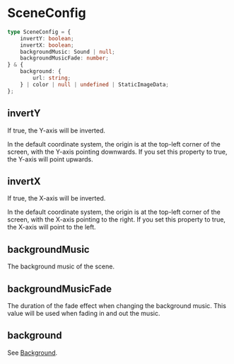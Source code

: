 # SceneConfig

```ts
type SceneConfig = {
    invertY: boolean;
    invertX: boolean;
    backgroundMusic: Sound | null;
    backgroundMusicFade: number;
} & {
    background: {
        url: string;
    } | color | null | undefined | StaticImageData;
};
```

## invertY

If true, the Y-axis will be inverted.

In the default coordinate system, the origin is at the top-left corner of the screen, with the Y-axis pointing downwards. If you set this property to true, the Y-axis will point upwards.

## invertX

If true, the X-axis will be inverted.

In the default coordinate system, the origin is at the top-left corner of the screen, with the X-axis pointing to the right. If you set this property to true, the X-axis will point to the left.

## backgroundMusic

The background music of the scene.

## backgroundMusicFade

The duration of the fade effect when changing the background music. This value will be used when fading in and out the music.

## background

See [Background](./Background).
